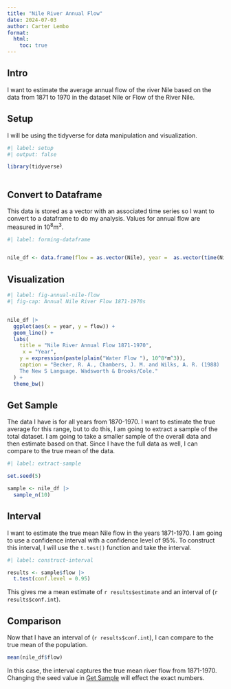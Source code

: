 ```yaml
---
title: "Nile River Annual Flow"
date: 2024-07-03
author: Carter Lembo
format: 
  html:
    toc: true
---
```


## Intro

I want to estimate the average annual flow of the river Nile based on the data from 1871 to 1970 in the dataset Nile or Flow of the River Nile.

## Setup

I will be using the tidyverse for data manipulation and visualization.

```r
#| label: setup
#| output: false

library(tidyverse)
  
```

## Convert to Dataframe

This data is stored as a vector with an associated time series so I want to convert to a dataframe to do my analysis. Values for annual flow are measured in 10^8^m^3^.

```r
#| label: forming-dataframe


nile_df <- data.frame(flow = as.vector(Nile), year =  as.vector(time(Nile)))
```

## Visualization 

```r
#| label: fig-annual-nile-flow
#| fig-cap: Annual Nile River Flow 1871-1970s


nile_df |> 
  ggplot(aes(x = year, y = flow)) +
  geom_line() +
  labs(
    title = "Nile River Annual Flow 1871-1970",
     x = "Year", 
    y = expression(paste(plain("Water Flow "), 10^8*m^3)),
    caption = "Becker, R. A., Chambers, J. M. and Wilks, A. R. (1988) 
    The New S Language. Wadsworth & Brooks/Cole."
  ) +
  theme_bw()

```

## Get Sample

The data I have is for all years from 1870-1970. I want to estimate the true average for this range, but to do this, I am going to extract a sample of the total dataset. I am going to take a smaller sample of the overall data and then estimate based on that. Since I have the full data as well, I can compare to the true mean of the data. 

```r
#| label: extract-sample

set.seed(5) 

sample <- nile_df |> 
  sample_n(10)
```

## Interval

I want to estimate the true mean Nile flow in the years 1871-1970. I am going to use a confidence interval with a confidence level of 95%. To construct this interval, I will use the `t.test()` function and take the interval.  

```r
#| label: construct-interval

results <- sample$flow |> 
  t.test(conf.level = 0.95)


```

This gives me a mean estimate of `r results$estimate` and an interval of (`r results$conf.int`).

## Comparison

Now that I have an interval of (`r results$conf.int`), I can compare to the true mean of the population. 

```r
mean(nile_df$flow)
```
In this case, the interval captures the true mean river flow from 1871-1970. Changing the seed value in [Get Sample] will effect the exact numbers. 


